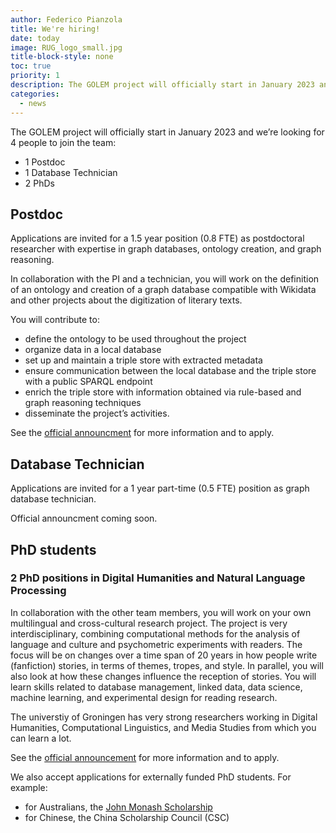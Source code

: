 ```yaml
---
author: Federico Pianzola
title: We're hiring!
date: today
image: RUG_logo_small.jpg
title-block-style: none
toc: true
priority: 1
description: The GOLEM project will officially start in January 2023 and we're looking for 4 people to join the team!
categories:
  - news
---
```


The GOLEM project will officially start in January 2023 and we're looking for 4 people to join the team:

- 1 Postdoc
- 1 Database Technician
- 2 PhDs

## Postdoc

Applications are invited for a 1.5 year position (0.8 FTE) as postdoctoral researcher with expertise in graph databases, ontology creation, and graph reasoning.

In collaboration with the PI and a technician, you will work on the definition of an ontology and creation of a graph database compatible with Wikidata and other projects about the digitization of literary texts.

You will contribute to:

- define the ontology to be used throughout the project
- organize data in a local database
- set up and maintain a triple store with extracted metadata
- ensure communication between the local database and the triple store with a public SPARQL endpoint
- enrich the triple store with information obtained via rule-based and graph reasoning techniques
- disseminate the project’s activities.

See the [official announcment](https://www.rug.nl/about-ug/work-with-us/job-opportunities/?details=00347-02S0009QSP) for more information and to apply.

## Database Technician

Applications are invited for a 1 year part-time (0.5 FTE) position as graph database technician. 

Official announcment coming soon.

## PhD students

### 2 PhD positions in Digital Humanities and Natural Language Processing

In collaboration with the other team members, you will work on your own multilingual and cross-cultural research project. The project is very interdisciplinary, combining computational methods for the analysis of language and culture and psychometric experiments with readers. The focus will be on changes over a time span of 20 years in how people write (fanfiction) stories, in terms of themes, tropes, and style. In parallel, you will also look at how these changes influence the reception of stories. You will learn skills related to database management, linked data, data science, machine learning, and experimental design for reading research.

The universtiy of Groningen has very strong researchers working in Digital Humanities, Computational Linguistics, and Media Studies from which you can learn a lot. 

See the [official announcement](https://www.rug.nl/about-ug/work-with-us/job-opportunities/?details=00347-02S0009QIP&cat=wp) for more information and to apply.

We also accept applications for externally funded PhD students. For example:

- for Australians, the [John Monash Scholarship](https://www.johnmonash.com/scholarships/benefits)
- for Chinese, the China Scholarship Council (CSC)